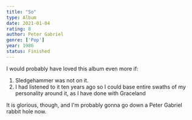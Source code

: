 ```yaml
---
title: "So"
type: Album
date: 2021-01-04
rating: 8
author: Peter Gabriel
genre: ['Pop']
year: 1986
status: Finished
---
```


I would probably have loved this album even more if:

1. Sledgehammer was not on it.
2. I had listened to it ten years ago so I could base entire swaths of my personality around it, as I have done with Graceland

It is glorious, though, and I'm probably gonna go down a Peter Gabriel rabbit hole now.
